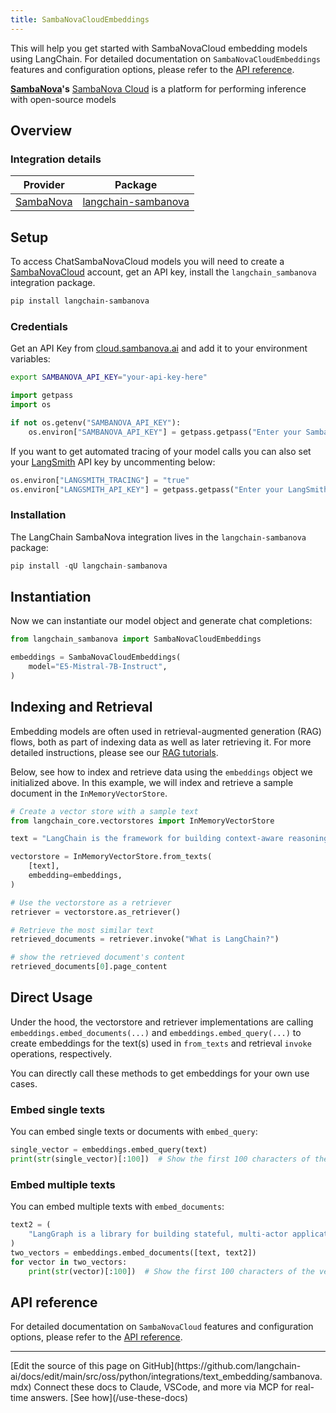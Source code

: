 ```yaml
---
title: SambaNovaCloudEmbeddings
---
```


This will help you get started with SambaNovaCloud embedding models using LangChain. For detailed documentation on `SambaNovaCloudEmbeddings` features and configuration options, please refer to the [API reference](https://docs.sambanova.ai/cloud/docs/get-started/overview).

**[SambaNova](https://sambanova.ai/)'s** [SambaNova Cloud](https://cloud.sambanova.ai/) is a platform for performing inference with open-source models

## Overview

### Integration details

| Provider | Package |
|:--------:|:-------:|
| [SambaNova](/oss/python/integrations/providers/sambanova/) | [langchain-sambanova](https://python.langchain.com/docs/integrations/providers/sambanova/) |

## Setup

To access ChatSambaNovaCloud models you will need to create a [SambaNovaCloud](https://cloud.sambanova.ai/) account, get an API key, install the `langchain_sambanova` integration package.

```bash
pip install langchain-sambanova
```

### Credentials

Get an API Key from [cloud.sambanova.ai](https://cloud.sambanova.ai/apis) and add it to your environment variables:

``` bash
export SAMBANOVA_API_KEY="your-api-key-here"
```

```python
import getpass
import os

if not os.getenv("SAMBANOVA_API_KEY"):
    os.environ["SAMBANOVA_API_KEY"] = getpass.getpass("Enter your SambaNova API key: ")
```

If you want to get automated tracing of your model calls you can also set your [LangSmith](https://docs.smith.langchain.com/) API key by uncommenting below:

```python
os.environ["LANGSMITH_TRACING"] = "true"
os.environ["LANGSMITH_API_KEY"] = getpass.getpass("Enter your LangSmith API key: ")
```

### Installation

The LangChain SambaNova integration lives in the `langchain-sambanova` package:

```python
pip install -qU langchain-sambanova
```

## Instantiation

Now we can instantiate our model object and generate chat completions:

```python
from langchain_sambanova import SambaNovaCloudEmbeddings

embeddings = SambaNovaCloudEmbeddings(
    model="E5-Mistral-7B-Instruct",
)
```

## Indexing and Retrieval

Embedding models are often used in retrieval-augmented generation (RAG) flows, both as part of indexing data as well as later retrieving it. For more detailed instructions, please see our [RAG tutorials](/oss/python/langchain/rag).

Below, see how to index and retrieve data using the `embeddings` object we initialized above. In this example, we will index and retrieve a sample document in the `InMemoryVectorStore`.

```python
# Create a vector store with a sample text
from langchain_core.vectorstores import InMemoryVectorStore

text = "LangChain is the framework for building context-aware reasoning applications"

vectorstore = InMemoryVectorStore.from_texts(
    [text],
    embedding=embeddings,
)

# Use the vectorstore as a retriever
retriever = vectorstore.as_retriever()

# Retrieve the most similar text
retrieved_documents = retriever.invoke("What is LangChain?")

# show the retrieved document's content
retrieved_documents[0].page_content
```

## Direct Usage

Under the hood, the vectorstore and retriever implementations are calling `embeddings.embed_documents(...)` and `embeddings.embed_query(...)` to create embeddings for the text(s) used in `from_texts` and retrieval `invoke` operations, respectively.

You can directly call these methods to get embeddings for your own use cases.

### Embed single texts

You can embed single texts or documents with `embed_query`:

```python
single_vector = embeddings.embed_query(text)
print(str(single_vector)[:100])  # Show the first 100 characters of the vector
```

### Embed multiple texts

You can embed multiple texts with `embed_documents`:

```python
text2 = (
    "LangGraph is a library for building stateful, multi-actor applications with LLMs"
)
two_vectors = embeddings.embed_documents([text, text2])
for vector in two_vectors:
    print(str(vector)[:100])  # Show the first 100 characters of the vector
```

## API reference

For detailed documentation on `SambaNovaCloud` features and configuration options, please refer to the [API reference](https://docs.sambanova.ai/cloud/docs/get-started/overview).

---

<Callout icon="pen-to-square" iconType="regular">
    [Edit the source of this page on GitHub](https://github.com/langchain-ai/docs/edit/main/src/oss/python/integrations/text_embedding/sambanova.mdx)
</Callout>
<Tip icon="terminal" iconType="regular">
    Connect these docs to Claude, VSCode, and more via MCP for    real-time answers. [See how](/use-these-docs)
</Tip>
